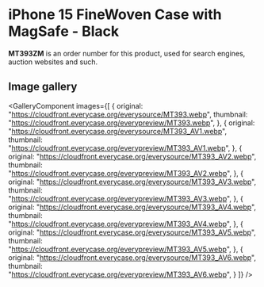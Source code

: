 
# iPhone 15 FineWoven Case with MagSafe - Black

<Callout type='info' emoji='👉🏻'>**MT393ZM** is an order number for this product, used for search engines, auction websites and such.</Callout>

## Image gallery

<GalleryComponent
    images={[
      {
        original: "https://cloudfront.everycase.org/everysource/MT393.webp",
        thumbnail: "https://cloudfront.everycase.org/everypreview/MT393.webp",
      },
      {
        original: "https://cloudfront.everycase.org/everysource/MT393_AV1.webp",
        thumbnail: "https://cloudfront.everycase.org/everypreview/MT393_AV1.webp",
      },
      {
        original: "https://cloudfront.everycase.org/everysource/MT393_AV2.webp",
        thumbnail: "https://cloudfront.everycase.org/everypreview/MT393_AV2.webp",
      },
      {
        original: "https://cloudfront.everycase.org/everysource/MT393_AV3.webp",
        thumbnail: "https://cloudfront.everycase.org/everypreview/MT393_AV3.webp",
      },
      {
        original: "https://cloudfront.everycase.org/everysource/MT393_AV4.webp",
        thumbnail: "https://cloudfront.everycase.org/everypreview/MT393_AV4.webp",
      },
      {
        original: "https://cloudfront.everycase.org/everysource/MT393_AV5.webp",
        thumbnail: "https://cloudfront.everycase.org/everypreview/MT393_AV5.webp",
      },
      {
        original: "https://cloudfront.everycase.org/everysource/MT393_AV6.webp",
        thumbnail: "https://cloudfront.everycase.org/everypreview/MT393_AV6.webp",
      }
    ]}
  />
